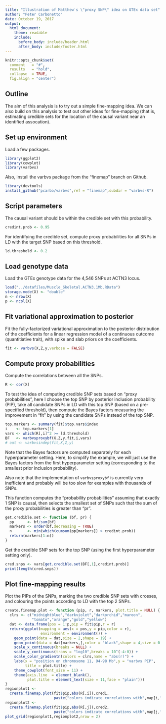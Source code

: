 ```yaml
---
title: "Illustration of Matthew's \"proxy SNP\" idea on GTEx data set"
author: "Peter Carbonetto"
date: October 19, 2017
output:
  html_document:
    theme: readable
    include:
      before_body: include/header.html
      after_body: include/footer.html
---
```


```r
knitr::opts_chunk$set(
  comment   = "#",
  results   = "hold",
  collapse  = TRUE,
  fig.align = "center")
```

## Outline

The aim of this analysis is to try out a simple fine-mapping idea.  We
can also build on this analysis to test out other ideas for
fine-mapping (that is, estimating credible sets for the location of
the causal variant near an identified assocation).

## Set up environment

Load a few packages.

```r
library(ggplot2)
library(cowplot)
library(varbvs)
```

Also, install the varbvs package from the "finemap" branch on Github.

```r
library(devtools)
install_github("pcarbo/varbvs",ref = "finemap",subdir = "varbvs-R")
```

## Script parameters

The causal variant should be within the credible set with this
probability.

```r
credint.prob <- 0.95
```

For identifying the credible set, compute proxy probabilities for all
SNPs in LD with the target SNP based on this threshold.

```r
ld.threshold <- 0.2
```

## Load genotype data

Load the GTEx genotype data for the 4,546 SNPs at ACTN3 locus.

```r
load("../datafiles/Muscle_Skeletal.ACTN3.1Mb.RData")
storage.mode(X) <- "double"
n <- nrow(X)
p <- ncol(X)
```

## Fit variational approximation to posterior

Fit the fully-factorized variational approximation to the posterior
distribution of the coefficients for a linear regression model of a
continuous outcome (quantitiative trait), with spike and slab priors on
the coefficients. 

```r
fit <- varbvs(X,Z,y,verbose = FALSE)
```

## Compute proxy probabilities

Compute the correlations between all the SNPs.

```r
R <- cor(X)
```

To test the idea of computing credible SNP sets based on "proxy
probabilities", here I choose the top SNP by posterior inclusion
probability (PIP), take all candidate SNPs in LD with this top SNP
(based on a pre-specified threshold), then compute the Bayes factors
measuring the improvement in "fit" by using the candidate SNPs instead
of the top SNP.

```r
top.markers <- summary(fit)$top.vars$index
i    <- top.markers[1]
vars <- which(R[,i]^2 >= ld.threshold)
BF   <- varbvsproxybf(X,Z,y,fit,i,vars)
# out <- varbvsindep(fit,X,Z,y)
```

Note that the Bayes factors are computed separately for each
hyperparameter setting. Here, to simplify the example, we will just
use the Bayes factors from the first hyperparameter setting
(corresponding to the smallest prior inclusion probability).

Also note that the implementation of `varbvsproxybf` is currently very
inefficient and probably will be too slow for examples with thousands
of SNPs.

This function computes the "probability probabilities" assuming that
exactly 1 SNP is causal, then selects the smallest set of SNPs such
that the sum of the proxy probabilities is greater than "pr".

```r
get.credible.set <- function (bf, pr) {
  pp      <- bf/sum(bf)
  markers <- order(bf,decreasing = TRUE)
  n       <- min(which(cumsum(pp[markers]) > credint.prob))
  return(markers[1:n])
}
```

Get the credible SNP sets for the top SNP (using the first
hyperparameter setting only).

```r
cred.snps <- vars[get.credible.set(BF[,1],credint.prob)]
print(length(cred.snps))
```

## Plot fine-mapping results

Plot the PIPs of the SNPs, marking the two credible SNP sets with
crosses, and colouring the points according to LD with the top 2 SNPs.

```r
create.finemap.plot <- function (pip, r, markers, plot.title = NULL) {
  clrs <- c("midnightblue","darkviolet","darkorchid","maroon",
            "tomato","orange","gold","yellow")
  dat <- data.frame(pos = 1:p,pip = fit$pip,r = r)
  return(ggplot(mapping = aes(x = pos,y = pip,color = r),
                environment = environment()) +
    geom_point(data = dat,size = 2,shape = 19) +
    geom_point(data = dat[markers,],color = "black",shape = 4,size = 0.5) +
    scale_x_continuous(breaks = NULL) +
    scale_y_continuous(trans = "log10",breaks = 10^(-4:0)) +
    scale_color_gradientn(colors = clrs,name = "abs(r)") +
    labs(x = "position on chromosome 11, 94-98 Mb",y = "varbvs PIP",
         title = plot.title) +
    theme_cowplot(font_size = 11) +
    theme(axis.line  = element_blank(),
	      plot.title = element_text(size = 11,face = "plain")))
}
regionplot1 <-
  create.finemap.plot(fit$pip,abs(R[,i]),cred1,
                      paste("colors indicate correlations with",map[i,"id"]))
regionplot2 <-
  create.finemap.plot(fit$pip,abs(R[,j]),cred2,
                      paste("colors indicate correlations with",map[j,"id"]))
plot_grid(regionplot1,regionplot2,nrow = 2)
```
